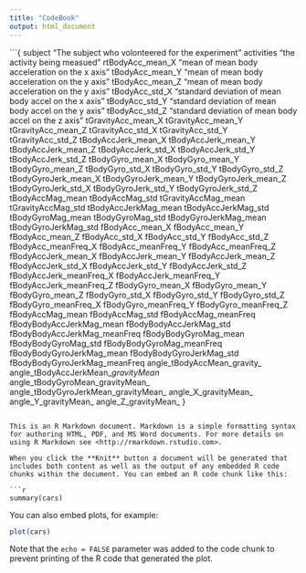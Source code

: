 ```yaml
---
title: "CodeBook"
output: html_document
---
```

```{
subject "The subject who volonteered for the experiment"
activities  "the activity being measued"
rtBodyAcc_mean_X    "mean of mean body acceleration on the x axis"
tBodyAcc_mean_Y "mean of mean body acceleration on the y axis"
tBodyAcc_mean_Z "mean of mean body acceleration on the y axis"
tBodyAcc_std_X  "standard deviation of mean body accel on the x axis"
tBodyAcc_std_Y  "standard deviation of mean body accel on the y axis"
tBodyAcc_std_Z  "standard deviation of mean body accel on the z axis"
tGravityAcc_mean_X
tGravityAcc_mean_Y
tGravityAcc_mean_Z
tGravityAcc_std_X
tGravityAcc_std_Y
tGravityAcc_std_Z
tBodyAccJerk_mean_X
tBodyAccJerk_mean_Y
tBodyAccJerk_mean_Z
tBodyAccJerk_std_X
tBodyAccJerk_std_Y
tBodyAccJerk_std_Z
tBodyGyro_mean_X
tBodyGyro_mean_Y
tBodyGyro_mean_Z
tBodyGyro_std_X
tBodyGyro_std_Y
tBodyGyro_std_Z
tBodyGyroJerk_mean_X
tBodyGyroJerk_mean_Y
tBodyGyroJerk_mean_Z
tBodyGyroJerk_std_X
tBodyGyroJerk_std_Y
tBodyGyroJerk_std_Z
tBodyAccMag_mean
tBodyAccMag_std
tGravityAccMag_mean
tGravityAccMag_std
tBodyAccJerkMag_mean
tBodyAccJerkMag_std
tBodyGyroMag_mean
tBodyGyroMag_std
tBodyGyroJerkMag_mean
tBodyGyroJerkMag_std
fBodyAcc_mean_X
fBodyAcc_mean_Y
fBodyAcc_mean_Z
fBodyAcc_std_X
fBodyAcc_std_Y
fBodyAcc_std_Z
fBodyAcc_meanFreq_X
fBodyAcc_meanFreq_Y
fBodyAcc_meanFreq_Z
fBodyAccJerk_mean_X
fBodyAccJerk_mean_Y
fBodyAccJerk_mean_Z
fBodyAccJerk_std_X
fBodyAccJerk_std_Y
fBodyAccJerk_std_Z
fBodyAccJerk_meanFreq_X
fBodyAccJerk_meanFreq_Y
fBodyAccJerk_meanFreq_Z
fBodyGyro_mean_X
fBodyGyro_mean_Y
fBodyGyro_mean_Z
fBodyGyro_std_X
fBodyGyro_std_Y
fBodyGyro_std_Z
fBodyGyro_meanFreq_X
fBodyGyro_meanFreq_Y
fBodyGyro_meanFreq_Z
fBodyAccMag_mean
fBodyAccMag_std
fBodyAccMag_meanFreq
fBodyBodyAccJerkMag_mean
fBodyBodyAccJerkMag_std
fBodyBodyAccJerkMag_meanFreq
fBodyBodyGyroMag_mean
fBodyBodyGyroMag_std
fBodyBodyGyroMag_meanFreq
fBodyBodyGyroJerkMag_mean
fBodyBodyGyroJerkMag_std
fBodyBodyGyroJerkMag_meanFreq
angle_tBodyAccMean_gravity_
angle_tBodyAccJerkMean__gravityMean_
angle_tBodyGyroMean_gravityMean_
angle_tBodyGyroJerkMean_gravityMean_
angle_X_gravityMean_
angle_Y_gravityMean_
angle_Z_gravityMean_
}

```

This is an R Markdown document. Markdown is a simple formatting syntax for authoring HTML, PDF, and MS Word documents. For more details on using R Markdown see <http://rmarkdown.rstudio.com>.

When you click the **Knit** button a document will be generated that includes both content as well as the output of any embedded R code chunks within the document. You can embed an R code chunk like this:

```r
summary(cars)
```

You can also embed plots, for example:

```r
plot(cars)
```

Note that the `echo = FALSE` parameter was added to the code chunk to prevent printing of the R code that generated the plot.
